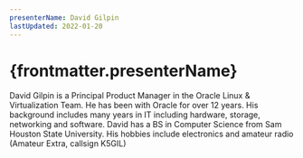 ```yaml
---
presenterName: David Gilpin
lastUpdated: 2022-01-20
---
```


# {frontmatter.presenterName}
David Gilpin is a Principal Product Manager in the Oracle Linux & Virtualization Team. He has been with Oracle for over 12 years. His background includes many years in IT including hardware, storage, networking and software. David has a BS in Computer Science from Sam Houston State University. His hobbies include electronics and amateur radio (Amateur Extra, callsign K5GIL)
